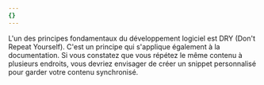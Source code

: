 ```yaml
---
{}
---
```


L'un des principes fondamentaux du développement logiciel est DRY (Don't Repeat Yourself). C'est un principe qui s'applique également à la documentation. Si vous constatez que vous répétez le même contenu à plusieurs endroits, vous devriez envisager de créer un snippet personnalisé pour garder votre contenu synchronisé.
